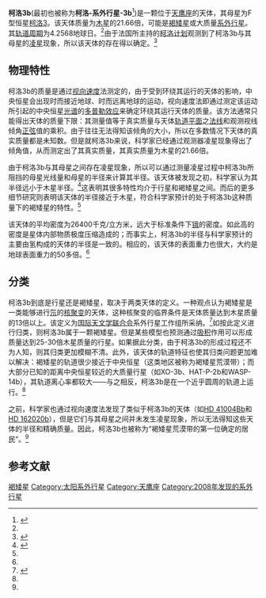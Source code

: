 {{Infobox Planet
| bgcolour = #A0B0FF
| image =
| caption =
| name = 柯洛3b
| parent star = yes
| star = 柯洛3
| planet = 
| constell = 天鹰座
| distance = 2200光年<ref name="Deleuil08" />
| RA = {{RA|19|28|13.26}}<ref name="Deleuil08">{{cite journal|author=Deleuil, M.|year=2008|title=Transiting exoplanets from the CoRoT space mission . VI. CoRoT-Exo-3b: the first secure inhabitant of the brown-dwarf desert|journal=[[Astronomy_and_Astrophysics|Astronomy and Astrophysics]]|volume=491|issue=3|pages=889–897|doi=10.1051/0004-6361:200810625|bibcode=2008A&A...491..889D}}</ref>
| DEC = {{DEC|+00|07|18.7}}<ref name="Deleuil08" />
| class = F3V<ref name="Deleuil08" />
| discovery = yes
| discovery_ref = 
| discoverer = Deleuil ''et al.''
| discovered = 2008
| discovery_method = 凌星观测法
| semimajor = 0.057 ± 0.003天文单位<ref name="EPE" />
| semiminor = 
| orbital_circ = 
| eccentricity = 0<ref name="Deleuil08" />
| period = 4.25680 ± 0.000005地球日<ref name="Deleuil08" />
| inclination = 
| long_periastron = 
| time_periastron = 
| semi-amp =
| physical_characteristics = yes
| mean_radius = 1.01 ± 0.07倍木星半径<ref name="Deleuil08" />
| density = 26400 ± 5600千克/立方米<ref name="Deleuil08" />
| surface_grav = 525 ± 85m/s<sup>2</sup><ref name="Deleuil08" />
| mass = 21.66 ± 1.0倍木星质量<ref name="Deleuil08" />
| minimum_mass =
| single_temperature = 
| magnitude = 13.3<ref name="EPE">{{cite web|url=http://exoplanet.eu/star.php?st=CoRoT-3|title=Notes for star CoRoT-3|author=Schneider, J.|work=The Extrasolar Planets Encyclopaedia|accessdate=2009-03-27|deadurl=yes|archiveurl=https://web.archive.org/web/20090819031313/http://exoplanet.eu/star.php?st=CoRoT-3|archivedate=2009-08-19}}</ref>
}}

'''柯洛3b'''(最初也被称为'''柯洛-系外行星-3b'''<ref>{{cite mailing list|url=http://listes.obs.ujf-grenoble.fr/wws/arc/exoplanets/2009-03/msg00003.html|title=Change in CoRoT planets names|author=Schneider, J.|date=2009-03-10|accessdate=2009-03-19|mailinglist=Exoplanets|deadurl=yes|archiveurl=https://archive.is/20100118162658/http://listes.obs.ujf-grenoble.fr/wws/arc/exoplanets/2009-03/msg00003.html|archivedate=2010-01-18}}</ref>)是一颗位于[[天鹰座|天鹰座]]的天体，其母星为F型恒星[[柯洛3|柯洛3]]。该天体质量为[[木星|木星]]的21.66倍，可能是[[褐矮星|褐矮星]]或大质量[[系外行星|系外行星]]。其[[轨道周期|轨道周期]]为4.2568地球日。<ref name="Deleuil08" />由于法国所主持的[[对流旋转和行星横越任务|柯洛计划]]观测到了柯洛3b与其母星的[[凌星|凌星]]现象，所以该天体的存在得以确定。<ref>{{cite press release|url=http://www.esa.int/esaCP/SEM9E91YUFF_index_0.html|title=Exoplanet hunt update|publisher=[[ESA|ESA]]|date=2008-05-28|accessdate=2009-03-27|archive-date=2012-10-18|archive-url=https://web.archive.org/web/20121018004753/http://www.esa.int/esaCP/SEM9E91YUFF_index_0.html|dead-url=no}}</ref>

== 物理特性 ==
柯洛3b的质量是通过[[视向速度|视向速度]]法测定的，由于受到环绕其运行的天体的影响，中央恒星会出现时而接近地球、时而远离地球的运动，视向速度法即通过测定该运动所引起的中央恒星[[光谱|光谱]]的[[多普勒效应|多普勒效应]]来确定环绕其运行天体的质量。该方法通常只能得出天体的质量下限：其测量值等于真实质量与天体[[轨道平面|轨道平面]]之[[法线|法线]]和观测视线倾角[[正弦|正弦]]值的乘积。由于往往无法得知该倾角的大小，所以在多数情况下天体的真实质量都是未知数。但是就柯洛3b来说，科学家已经通过观测器凌星现象得出了倾角值，从而测定出了其真实质量，其真实质量为木星的21.66倍。

由于柯洛3b与其母星之间存在凌星现象，所以可以通过测量凌星过程中柯洛3b所阻挡的母星光线量和母星的半径来计算其半径。该天体被发现之初，科学家认为其半径远小于木星半径。<ref>{{cite mailing list|url=http://listes.obs.ujf-grenoble.fr/wws/arc/exoplanets/2008-05/msg00009.html|author=Schneider, J.|title=3 CoRoT transiting objects|mailinglist=Exoplanets|date=2008-05-19|accessdate=2009-03-27}}{{dead link|date=2018年1月 |bot=InternetArchiveBot |fix-attempted=yes }}</ref>这表明其很多特性均介于行星和褐矮星之间。而后的更多细节研究则表明该天体的半径接近于木星，符合科学家预计的处于柯洛3b这种质量下的褐矮星的特性。<ref name="Deleuil08" />

该天体的平均密度为26400千克/立方米，远大于标准条件下[[锇|锇]]的密度。如此高的密度是星体内部物质极度压缩造成的；而事实上，柯洛3b的半径与科学家预计的主要由氢构成的天体的半径是一致的。相应的，该天体的表面重力也很大，大约是地球表面重力的50多倍。<ref name="Deleuil08" />

== 分类 ==
柯洛3b到底是行星还是褐矮星，取决于两类天体的定义。一种观点认为褐矮星是一类能够进行[[氘|氘]]的[[核聚变|核聚变]]的天体，这种核聚变的临界条件是天体质量达到木星质量的13倍以上。该定义为[[国际天文学联合会|国际天文学联合会]]系外行星工作组所采纳。<ref>{{cite web|url=http://www.dtm.ciw.edu/boss/definition.html|title=Definition of a "Planet"|publisher=Working Group on Extrasolar Planets (WGESP) of the International Astronomical Union|accessdate=2009-03-27|deadurl=yes|archiveurl=https://www.webcitation.org/68uUrFa98?url=http://www.dtm.ciw.edu/boss/definition.html|archivedate=2012-07-04}}</ref>如按此定义进行归类，则柯洛3b属于一颗褐矮星。但是某些模型也预测通过[[吸积|吸积]]作用可以形成质量达到25-30倍木星质量的行星。如果据此分类，由于柯洛3b的形成过程还不为人知，则其归类更加模糊不清。此外，该天体的轨道特征也使其归类问题更加难以解决：褐矮星的轨道很少接近于中央恒星（这类地区被称为褐矮星荒漠带）；而大部分已知的距离中央恒星较近的大质量行星（如XO-3b、HAT-P-2b和WASP-14b），其轨道离心率都较大——与之相反，柯洛3b是在一个近乎圆周的轨道上运行。<ref name="Deleuil08" />

之前，科学家也通过视向速度法发现了类似于柯洛3b的天体（如[[HD_41004Bb|HD 41004Bb]]和[[HD_162020b|HD 162020b]]），但是它们与其母星之间并未发生凌星现象，所以无法得知这些天体的半径和精确质量。因此，柯洛3b也被称为“褐矮星荒漠带的第一位确定的居民”。<ref name="Deleuil08" />

== 参考文献 ==
{{Reflist|2}}

[[Category:棕矮星|褐矮星]]
[[Category:太阳系外行星|Category:太阳系外行星]]
[[Category:天鹰座|Category:天鹰座]]
[[Category:2008年发现的系外行星|Category:2008年发现的系外行星]]